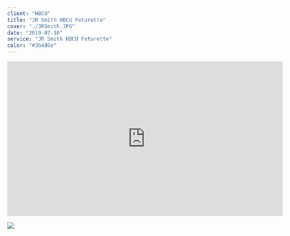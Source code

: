 ---
client: "HBCU"
title: "JR Smith HBCU Feturette"
cover: "./JRSmith.JPG"
date: "2019-07-10"
service: "JR Smith HBCU Feturette"
color: "#3b486e"
---

<iframe title="vimeo-player" src="https://player.vimeo.com/video/719111026?h=37e6611db8" width="640" height="360" frameborder="0" allowfullscreen></iframe>

![](./JRSmith.JPG)
